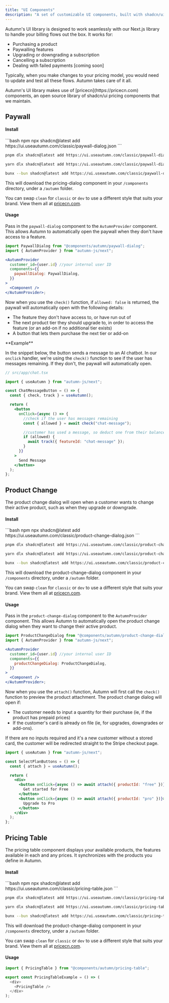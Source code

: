 ```yaml
---
title: "UI Components"
description: "A set of customizable UI components, built with shadcn/ui to handle your applications's billing flows"
---
```


Autumn's UI library is designed to work seamlessly with our Next.js library to handle your billing flows out the box. It works for:

- Purchasing a product
- Paywalling features
- Upgrading or downgrading a subscription
- Cancelling a subscription
- Dealing with failed payments [coming soon]

Typically, when you make changes to your pricing model, you would need to update and test all these flows. Autumn takes care of it all.

<Info>
  Autumn's UI library makes use of [pricecn](https://pricecn.com) components, an
  open source library of shadcn/ui pricing components that we maintain.
</Info>

## Paywall

#### Install

<CodeGroup>
```bash npm
npx shadcn@latest add https://ui.useautumn.com/classic/paywall-dialog.json
```

```bash pnpm
pnpm dlx shadcn@latest add https://ui.useautumn.com/classic/paywall-dialog.json
```

```bash yarn
yarn dlx shadcn@latest add https://ui.useautumn.com/classic/paywall-dialog.json
```

```bash bun
bunx --bun shadcn@latest add https://ui.useautumn.com/classic/paywall-dialog.json
```

</CodeGroup>

This will download the pricing-dialog component in your `/components` directory, under a `/autumn` folder.

You can swap `clean` for `classic` or `dev` to use a different style that suits your brand. View them all at [pricecn.com](https://pricecn.com).

#### Usage

Pass in the `paywall-dialog` component to the `AutumnProvider` component. This allows Autumn to automatically open the paywall when they don't have access to a feature.

```jsx
import PaywallDialog from "@components/autumn/paywall-dialog";
import { AutumnProvider } from "autumn-js/next";

<AutumnProvider
  customer_id={user.id} //your internal user ID
  components={{
    paywallDialog: PaywallDialog,
  }}
>
  <Component />
</AutumnProvider>;
```

Now when you use the `check()` function, if `allowed: false` is returned, the paywall will automatically open with the following details:

- The feature they don't have access to, or have run out of
- The next product tier they should upgrade to, in order to access the feature (or an add-on if no additional tier exists)
- A button that lets them purchase the next tier or add-on

<Info>
**Example**

In the snippet below, the button sends a message to an AI chatbot. In our `onclick` handler, we're using the `check()` function to see if the user has messages remaining. If they don't, the paywall will automatically open.

</Info>

```jsx
// src/app/chat.tsx

import { useAutumn } from "autumn-js/next";

const ChatMessageButton = () => {
  const { check, track } = useAutumn();

  return (
    <button
      onClick={async () => {
        //check if the user has messages remaining
        const { allowed } = await check("chat-message");

        //customer has used a message, so deduct one from their balance
        if (allowed) {
          await track({ featureId: "chat-message" });
        }
      }}
    >
      Send Message
    </button>
  );
};
```

## Product Change

The product change dialog will open when a customer wants to change their active product, such as when they upgrade or downgrade.

#### Install

<CodeGroup>
```bash npm
npx shadcn@latest add https://ui.useautumn.com/classic/product-change-dialog.json
```

```bash pnpm
pnpm dlx shadcn@latest add https://ui.useautumn.com/classic/product-change-dialog.json
```

```bash yarn
yarn dlx shadcn@latest add https://ui.useautumn.com/classic/product-change-dialog.json
```

```bash bun
bunx --bun shadcn@latest add https://ui.useautumn.com/classic/product-change-dialog.json
```

</CodeGroup>

This will download the product-change-dialog component in your `/components` directory, under a `/autumn` folder.

You can swap `clean` for `classic` or `dev` to use a different style that suits your brand. View them all at [pricecn.com](https://pricecn.com).

#### Usage

Pass in the `product-change-dialog` component to the `AutumnProvider` component. This allows Autumn to automatically open the product change dialog when they want to change their active product.

```jsx
import ProductChangeDialog from "@components/autumn/product-change-dialog";
import { AutumnProvider } from "autumn-js/next";

<AutumnProvider
  customer_id={user.id} //your internal user ID
  components={{
    productChangeDialog: ProductChangeDialog,
  }}
>
  <Component />
</AutumnProvider>;
```

Now when you use the `attach()` function, Autumn will first call the `check()` function to preview the product attachment. The product change dialog will open if:

- The customer needs to input a quantity for their purchase (ie, if the product has prepaid prices)
- If the customer's card is already on file (ie, for upgrades, downgrades or add-ons).

If there are no inputs required and it's a new customer without a stored card, the customer will be redirected straight to the Stripe checkout page.

```jsx
import { useAutumn } from "autumn-js/next";

const SelectPlanButtons = () => {
  const { attach } = useAutumn();

  return (
    <div>
      <button onClick={async () => await attach({ productId: "free" })}>
        Get started for Free
      </button>
      <button onClick={async () => await attach({ productId: "pro" })}>
        Upgrade to Pro
      </button>
    </div>
  );
};
```

## Pricing Table

The pricing table component displays your available products, the features available in each and any prices. It synchronizes with the products you define in Autumn.

#### Install

<CodeGroup>
```bash npm
npx shadcn@latest add https://ui.useautumn.com/classic/pricing-table.json
```

```bash pnpm
pnpm dlx shadcn@latest add https://ui.useautumn.com/classic/pricing-table.json
```

```bash yarn
yarn dlx shadcn@latest add https://ui.useautumn.com/classic/pricing-table.json
```

```bash bun
bunx --bun shadcn@latest add https://ui.useautumn.com/classic/pricing-table.json
```

</CodeGroup>

This will download the product-change-dialog component in your `/components` directory, under a `/autumn` folder.

You can swap `clean` for `classic` or `dev` to use a different style that suits your brand. View them all at [pricecn.com](https://pricecn.com).

#### Usage

```javascript
import { PricingTable } from "@components/autumn/pricing-table";

export const PricingTableExample = () => (
  <div>
    <PricingTable />
  </div>
);
```
